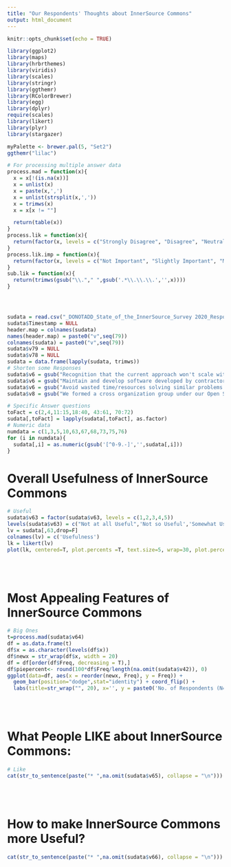 ```yaml
---
title: "Our Respondents' Thoughts about InnerSource Commons"
output: html_document
---
```


<style type="text/css">
.main-container {
  max-width: 1200px;
  margin-left: auto;
  margin-right: auto;
  font-size: 150%;
}
</style>

```r
knitr::opts_chunk$set(echo = TRUE)

library(ggplot2)
library(maps)
library(hrbrthemes)
library(viridis)
library(scales)
library(stringr)
library(ggthemr)
library(RColorBrewer)
library(egg)
library(dplyr)
require(scales)
library(likert)
library(plyr)
library(stargazer)

myPalette <- brewer.pal(5, "Set2") 
ggthemr("lilac") 

# For processing multiple answer data
process.mad = function(x){
  x = x[!(is.na(x))]
  x = unlist(x)
  x = paste(x,',')
  x = unlist(strsplit(x,','))
  x = trimws(x)
  x = x[x != ""]

  return(table(x))
}
process.lik = function(x){
  return(factor(x, levels = c("Strongly Disagree", "Disagree", "Neutral", "Agree", "Strongly Agree")))
}
process.lik.imp = function(x){
  return(factor(x, levels = c("Not Important", "Slightly Important", "Medium Important", "Very Important", "Critically Important")))
}
sub.lik = function(x){
  return(trimws(gsub("\\."," ",gsub('.*\\.\\.\\.','',x))))
}




sudata = read.csv("_DONOTADD_State_of_the_InnerSource_Survey 2020_Responses.csv", na.strings = c('NA',''))
sudata$Timestamp = NULL
header.map = colnames(sudata)
names(header.map) = paste0("v",seq(79))
colnames(sudata) = paste0("v",seq(79))
sudata$v79 = NULL
sudata$v78 = NULL
sudata = data.frame(lapply(sudata, trimws))
# Shorten some Responses
sudata$v6 = gsub("Recognition that the current approach won't scale with our ambitions / trajectory.", 'Accommodate Scaling', sudata$v6)
sudata$v6 = gsub("Maintain and develop software developed by contractors that are no longer with the organization", 'Maintain Software w/o Contractor Support', sudata$v6)
sudata$v6 = gsub("Avoid wasted time/resources solving similar problems multiple times in isolation", 'Creating reusable software', sudata$v6)
sudata$v8 = gsub("We formed a cross organization group under our Open Source Program Office to foster the practice of InnerSource",'Establish InnerSource Foundation', sudata$v8)

# Specific Answer questions
toFact = c(2,4,11:15,18:40, 43:61, 70:72)
sudata[,toFact] = lapply(sudata[,toFact], as.factor)
# Numeric data
numdata = c(1,3,5,10,63,67,68,73,75,76)
for (i in numdata){
  sudata[,i] = as.numeric(gsub('[^0-9.-]','',sudata[,i]))
}
```

# **Overall Usefulness of InnerSource Commons**

```r
# Useful
sudata$v63 = factor(sudata$v63, levels = c(1,2,3,4,5))
levels(sudata$v63) = c("Not at all Useful",'Not so Useful','Somewhat Useful',"Very Useful","Extremely Useful")
lv = sudata[,63,drop=F]
colnames(lv) = c('Usefulness')
lk = likert(lv)
plot(lk, centered=T, plot.percents =T, text.size=5, wrap=30, plot.percent.neutral=F, plot.percent.low=T, plot.percent.high=T) + theme(text = element_text(size=18)) + guides(fill=guide_legend(paste0("(N=",length(na.omit(sudata$v63)),')')))

```
<br></br>

# **Most Appealing Features of InnerSource Commons**
```r
# Big Ones
t=process.mad(sudata$v64)
df = as.data.frame(t)
df$x = as.character(levels(df$x))
df$newx = str_wrap(df$x, width = 20)
df = df[order(df$Freq, decreasing = T),]
df$piepercent<- round(100*df$Freq/length(na.omit(sudata$v42)), 0)
ggplot(data=df, aes(x = reorder(newx, Freq), y = Freq)) +
  geom_bar(position="dodge",stat="identity") + coord_flip() + 
  labs(title=str_wrap("", 20), x='', y = paste0('No. of Respondents (N=',length(na.omit(sudata$v64)),')')) +  scale_x_discrete(guide = guide_axis(n.dodge=2)) +theme(text = element_text(size=16)) +  geom_text(aes(label=paste0(Freq,'(',piepercent,"%)")), position=position_dodge(width=0.9), hjust = -0) + scale_y_continuous(limits = c(0,32))

```
<br></br>

# **What People LIKE about InnerSource Commons:**
```r
# Like
cat(str_to_sentence(paste("* ",na.omit(sudata$v65), collapse = "\n")))

```
<br></br>

# **How to make InnerSource Commons more Useful?**

```r
cat(str_to_sentence(paste("* ",na.omit(sudata$v66), collapse = "\n")))

```
